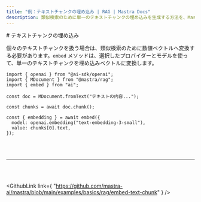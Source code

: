 ```yaml
---
title: "例：テキストチャンクの埋め込み | RAG | Mastra Docs"
description: 類似検索のために単一のテキストチャンクの埋め込みを生成する方法を、Mastraを用いて示す例。
---
```




<div id="embed-text-chunk">
  # テキストチャンクの埋め込み
</div>

個々のテキストチャンクを扱う場合は、類似検索のために数値ベクトルへ変換する必要があります。`embed` メソッドは、選択したプロバイダーとモデルを使って、単一のテキストチャンクを埋め込みベクトルに変換します。

```tsx copy
import { openai } from "@ai-sdk/openai";
import { MDocument } from "@mastra/rag";
import { embed } from "ai";

const doc = MDocument.fromText("テキストの内容...");

const chunks = await doc.chunk();

const { embedding } = await embed({
  model: openai.embedding("text-embedding-3-small"),
  value: chunks[0].text,
});
```

<br />

<br />

<hr className="dark:border-[#404040] border-gray-300" />

<br />

<br />

<GithubLink
  link={
"https://github.com/mastra-ai/mastra/blob/main/examples/basics/rag/embed-text-chunk"
}
/>
